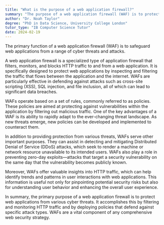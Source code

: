 ```yaml
---
title: "What is the purpose of a web application firewall?"
summary: "The purpose of a web application firewall (WAF) is to protect web applications from various cyber threats and attacks."
author: "Dr. Noah Taylor"
degree: "PhD in Data Science, University College London"
tutor_type: "IB Computer Science Tutor"
date: 2024-02-19
---
```


The primary function of a web application firewall (WAF) is to safeguard web applications from a range of cyber threats and attacks.

A web application firewall is a specialized type of application firewall that filters, monitors, and blocks HTTP traffic to and from a web application. It is specifically designed to protect web applications by inspecting and filtering the traffic that flows between the application and the internet. WAFs are particularly effective in defending against attacks such as cross-site scripting (XSS), SQL injection, and file inclusion, all of which can lead to significant data breaches.

WAFs operate based on a set of rules, commonly referred to as policies. These policies are aimed at protecting against vulnerabilities within the application by filtering out malicious traffic. One of the key advantages of a WAF is its ability to rapidly adapt to the ever-changing threat landscape. As new threats emerge, new policies can be developed and implemented to counteract them.

In addition to providing protection from various threats, WAFs serve other important purposes. They can assist in detecting and mitigating Distributed Denial of Service (DDoS) attacks, which seek to render a machine or network resource unavailable to its intended users. WAFs also play a role in preventing zero-day exploits—attacks that target a security vulnerability on the same day that the vulnerability becomes publicly known.

Moreover, WAFs offer valuable insights into HTTP traffic, which can help identify trends and patterns in user interactions with web applications. This information is useful not only for pinpointing potential security risks but also for understanding user behavior and enhancing the overall user experience.

In summary, the primary purpose of a web application firewall is to protect web applications from various cyber threats. It accomplishes this by filtering and monitoring HTTP traffic and by deploying policies that defend against specific attack types. WAFs are a vital component of any comprehensive web security strategy.
    